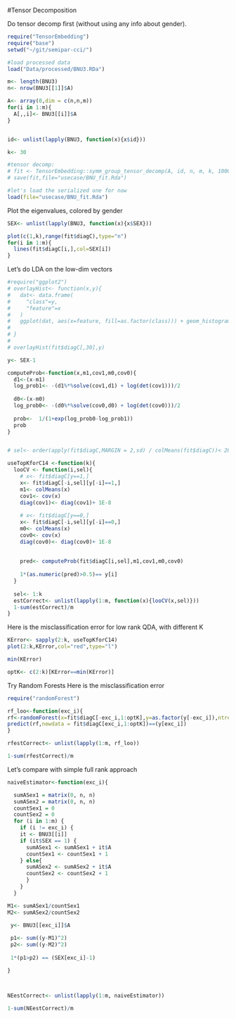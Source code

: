 #Tensor Decomposition

Do tensor decomp first (without using any info about gender).

```r
require("TensorEmbedding")
require("base")
setwd("~/git/semipar-cci/")

#load processed data
load("Data/processed/BNU3.RDa")

m<- length(BNU3)
n<- nrow(BNU3[[1]]$A)

A<- array(0,dim = c(n,n,m))
for(i in 1:m){
  A[,,i]<- BNU3[[i]]$A
}


id<- unlist(lapply(BNU3, function(x){x$id}))

k<- 30

#tensor decomp:
# fit <- TensorEmbedding::symm_group_tensor_decomp(A, id, n, m, k, 1000, 1E-5, 1E-5)
# save(fit,file="usecase/BNU_fit.Rda")

#let's load the serialized one for now
load(file="usecase/BNU_fit.Rda")
```


Plot the eigenvalues, colored by gender
```r

SEX<- unlist(lapply(BNU3, function(x){x$SEX}))

plot(c(1,k),range(fit$diagC),type="n")
for(i in 1:m){
  lines(fit$diagC[i,],col=SEX[i])
}
```

Let's do LDA on the low-dim vectors

```r

#require("ggplot2")
# overlayHist<- function(x,y){
#   dat<- data.frame(
#     "class"=y,
#     "feature"=x
#   )
#   ggplot(dat, aes(x=feature, fill=as.factor(class))) + geom_histogram(alpha=0.2, position="identity", bins = 20)
#   
# }
# 
# overlayHist(fit$diagC[,30],y)

y<- SEX-1

computeProb<-function(x,m1,cov1,m0,cov0){
  d1<-(x-m1)
  log_prob1<- -(d1%*%solve(cov1,d1) + log(det(cov1)))/2
  
  d0<-(x-m0)
  log_prob0<- -(d0%*%solve(cov0,d0) + log(det(cov0)))/2
  
  prob<-  1/(1+exp(log_prob0-log_prob1))
  prob 
}


# sel<- order(apply(fit$diagC,MARGIN = 2,sd) / colMeans(fit$diagC))< 20

useTopKforC14 <-function(k){
  looCV <- function(i,sel){
    # x<- fit$diagC[y==1,]
    x<- fit$diagC[-i,sel][y[-i]==1,]
    m1<- colMeans(x)
    cov1<- cov(x)
    diag(cov1)<- diag(cov1)+ 1E-8
    
    # x<- fit$diagC[y==0,]
    x<- fit$diagC[-i,sel][y[-i]==0,]
    m0<- colMeans(x)
    cov0<- cov(x)
    diag(cov0)<- diag(cov0)+ 1E-8
    
    
    pred<- computeProb(fit$diagC[i,sel],m1,cov1,m0,cov0)
    
    1*(as.numeric(pred)>0.5)== y[i]
  }
  
  sel<- 1:k
  estCorrect<- unlist(lapply(1:m, function(x){looCV(x,sel)}))
  1-sum(estCorrect)/m
}

```

Here is the misclassification error for low rank QDA, with different K

```R
KError<- sapply(2:k, useTopKforC14)
plot(2:k,KError,col="red",type="l")

min(KError)

optK<- c(2:k)[KError==min(KError)]
```


Try Random Forests
Here is the misclassification error

```R

require("randomForest")

rf_loo<-function(exc_i){
rf<-randomForest(x=fit$diagC[-exc_i,1:optK],y=as.factor(y[-exc_i]),ntree = 1000)
predict(rf,newdata = fit$diagC[exc_i,1:optK])==(y[exc_i])
}

rfestCorrect<- unlist(lapply(1:m, rf_loo))

1-sum(rfestCorrect)/m

```



Let's compare with simple full rank approach

```R


naiveEstimator<-function(exc_i){

  sumASex1 = matrix(0, n, n)
  sumASex2 = matrix(0, n, n)
  countSex1 = 0
  countSex2 = 0
  for (i in 1:m) {
    if (i != exc_i) {
    it <- BNU3[[i]]
    if (it$SEX == 1) {
      sumASex1 <- sumASex1 + it$A
      countSex1 <- countSex1 + 1
    } else{
      sumASex2 <- sumASex2 + it$A
      countSex2 <- countSex2 + 1
      }
    }
  }

M1<- sumASex1/countSex1
M2<- sumASex2/countSex2

 y<- BNU3[[exc_i]]$A
 
 p1<- sum((y-M1)^2)
 p2<- sum((y-M2)^2)
 
 1*(p1>p2) == (SEX[exc_i]-1)

}



NEestCorrect<- unlist(lapply(1:m, naiveEstimator))

1-sum(NEestCorrect)/m

```